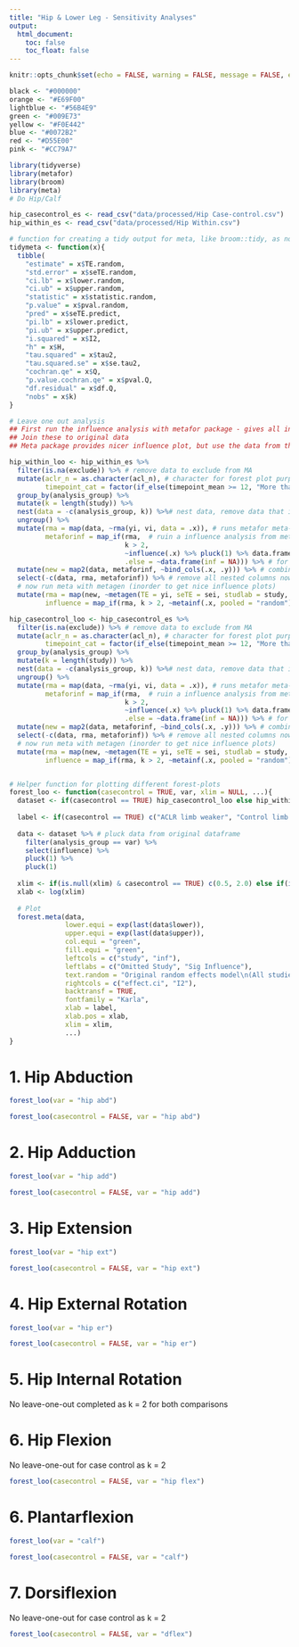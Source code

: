 ```yaml
---
title: "Hip & Lower Leg - Sensitivity Analyses"
output: 
  html_document:
    toc: false
    toc_float: false
---
```


```r
knitr::opts_chunk$set(echo = FALSE, warning = FALSE, message = FALSE, error = FALSE)

black <- "#000000"
orange <- "#E69F00"
lightblue <- "#56B4E9"
green <- "#009E73"
yellow <- "#F0E442"
blue <- "#0072B2"
red <- "#D55E00"
pink <- "#CC79A7"

library(tidyverse)
library(metafor)
library(broom)
library(meta)
# Do Hip/Calf

hip_casecontrol_es <- read_csv("data/processed/Hip Case-control.csv")
hip_within_es <- read_csv("data/processed/Hip Within.csv")

# function for creating a tidy output for meta, like broom::tidy, as not available for class: meta objects.
tidymeta <- function(x){
  tibble(
    "estimate" = x$TE.random,
    "std.error" = x$seTE.random,
    "ci.lb" = x$lower.random,
    "ci.ub" = x$upper.random,
    "statistic" = x$statistic.random,
    "p.value" = x$pval.random,
    "pred" = x$seTE.predict,
    "pi.lb" = x$lower.predict,
    "pi.ub" = x$upper.predict,
    "i.squared" = x$I2,
    "h" = x$H,
    "tau.squared" = x$tau2,
    "tau.squared.se" = x$se.tau2,
    "cochran.qe" = x$Q,
    "p.value.cochran.qe" = x$pval.Q,
    "df.residual" = x$df.Q,
    "nobs" = x$k)
}

# Leave one out analysis
## First run the influence analysis with metafor package - gives all indepth statistics and measures
## Join these to original data
## Meta package provides nicer influence plot, but use the data from the metafor output in the plot.

hip_within_loo <- hip_within_es %>%
  filter(is.na(exclude)) %>% # remove data to exclude from MA
  mutate(aclr_n = as.character(acl_n), # character for forest plot purposes
         timepoint_cat = factor(if_else(timepoint_mean >= 12, "More than 12 mths", "Less than 12 mths"))) %>% # 
  group_by(analysis_group) %>%
  mutate(k = length(study)) %>%
  nest(data = -c(analysis_group, k)) %>%# nest data, remove data that is consistent across subgroups
  ungroup() %>%
  mutate(rma = map(data, ~rma(yi, vi, data = .x)), # runs metafor meta-analysis
         metaforinf = map_if(rma,  # ruin a influence analysis from metafor package if k>1
                             k > 2, 
                             ~influence(.x) %>% pluck(1) %>% data.frame, # take the output
                             .else = ~data.frame(inf = NA))) %>% # for k <=1 return df with NAs
  mutate(new = map2(data, metaforinf, ~bind_cols(.x, .y))) %>% # combine influence data with original data
  select(-c(data, rma, metaforinf)) %>% # remove all nested columns now not needed
  # now run meta with metagen (inorder to get nice influence plots)
  mutate(rma = map(new, ~metagen(TE = yi, seTE = sei, studlab = study, data = .x, sm = "ROM")),
         influence = map_if(rma, k > 2, ~metainf(.x, pooled = "random"))) # run influence analysis with meta package

hip_casecontrol_loo <- hip_casecontrol_es %>%
  filter(is.na(exclude)) %>% # remove data to exclude from MA
  mutate(aclr_n = as.character(acl_n), # character for forest plot purposes
         timepoint_cat = factor(if_else(timepoint_mean >= 12, "More than 12 mths", "Less than 12 mths"))) %>% # 
  group_by(analysis_group) %>%
  mutate(k = length(study)) %>%
  nest(data = -c(analysis_group, k)) %>%# nest data, remove data that is consistent across subgroups
  ungroup() %>%
  mutate(rma = map(data, ~rma(yi, vi, data = .x)), # runs metafor meta-analysis
         metaforinf = map_if(rma,  # ruin a influence analysis from metafor package if k>1
                             k > 2, 
                             ~influence(.x) %>% pluck(1) %>% data.frame, # take the output
                             .else = ~data.frame(inf = NA))) %>% # for k <=1 return df with NAs
  mutate(new = map2(data, metaforinf, ~bind_cols(.x, .y))) %>% # combine influence data with original data
  select(-c(data, rma, metaforinf)) %>% # remove all nested columns now not needed
  # now run meta with metagen (inorder to get nice influence plots)
  mutate(rma = map(new, ~metagen(TE = yi, seTE = sei, studlab = study, data = .x, sm = "ROM")),
         influence = map_if(rma, k > 2, ~metainf(.x, pooled = "random"))) # run influence analysis with meta package


# Helper function for plotting different forest-plots
forest_loo <- function(casecontrol = TRUE, var, xlim = NULL, ...){
  dataset <- if(casecontrol == TRUE) hip_casecontrol_loo else hip_within_loo # choose which dataset
  
  label <- if(casecontrol == TRUE) c("ACLR limb weaker", "Control limb weaker") else  c("ACLR limb weaker", "Contralateral limb weaker")
  
  data <- dataset %>% # pluck data from original dataframe
    filter(analysis_group == var) %>%
    select(influence) %>%
    pluck(1) %>% 
    pluck(1)
  
  xlim <- if(is.null(xlim) & casecontrol == TRUE) c(0.5, 2.0) else if(is.null(xlim) & casecontrol == FALSE) c(0.8, 1.25) else xlim
  xlab <- log(xlim)
  
  # Plot
  forest.meta(data,
              lower.equi = exp(last(data$lower)), 
              upper.equi = exp(last(data$upper)), 
              col.equi = "green", 
              fill.equi = "green",
              leftcols = c("study", "inf"),
              leftlabs = c("Omitted Study", "Sig Influence"),
              text.random = "Original random effects model\n(All studies included)",
              rightcols = c("effect.ci", "I2"),
              backtransf = TRUE,
              fontfamily = "Karla",
              xlab = label,
              xlab.pos = xlab,
              xlim = xlim,
              ...) 
}

```

# 1. Hip Abduction

```r

forest_loo(var = "hip abd")

forest_loo(casecontrol = FALSE, var = "hip abd")

```


# 2. Hip Adduction

```r

forest_loo(var = "hip add")

forest_loo(casecontrol = FALSE, var = "hip add")
```

# 3. Hip Extension 

```r

forest_loo(var = "hip ext")

forest_loo(casecontrol = FALSE, var = "hip ext")
```

# 4. Hip External Rotation 

```r

forest_loo(var = "hip er")

forest_loo(casecontrol = FALSE, var = "hip er")

```

# 5. Hip Internal Rotation 

No leave-one-out completed as k = 2 for both comparisons

# 6. Hip Flexion

No leave-one-out for case control as k = 2

```r

forest_loo(casecontrol = FALSE, var = "hip flex")

```

# 6. Plantarflexion


```r

forest_loo(var = "calf")

forest_loo(casecontrol = FALSE, var = "calf")

```


# 7. Dorsiflexion

No leave-one-out for case control as k = 2

```r

forest_loo(casecontrol = FALSE, var = "dflex")

```

